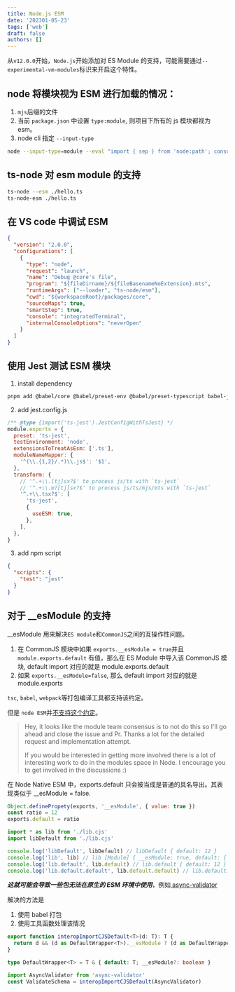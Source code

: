 ```yaml
---
title: Node.js ESM
date: '202301-05-23'
tags: ['web']
draft: false
authors: []
---
```


从`v12.0.0`开始，`Node.js`开始添加对 ES Module 的支持，可能需要通过`--experimental-vm-modules`标识来开启这个特性。

## node 将模块视为 ESM 进行加载的情况：

1. `mjs`后缀的文件
2. 当前 `package.json` 中设置 `type:module`, 则项目下所有的 js 模块都视为 esm。
3. node cli 指定 `--input-type`

```bash
node --input-type=module --eval "import { sep } from 'node:path'; console.log(sep);"
```

## ts-node 对 esm module 的支持

```bash
ts-node --esm ./hello.ts
ts-node-esm ./hello.ts
```

## 在 VS code 中调试 ESM

```json
{
  "version": "2.0.0",
  "configurations": [
    {
      "type": "node",
      "request": "launch",
      "name": "Debug @core's file",
      "program": "${fileDirname}/${fileBasenameNoExtension}.mts",
      "runtimeArgs": ["--loader", "ts-node/esm"],
      "cwd": "${workspaceRoot}/packages/core",
      "sourceMaps": true,
      "smartStep": true,
      "console": "integratedTerminal",
      "internalConsoleOptions": "neverOpen"
    }
  ]
}
```

## 使用 Jest 测试 ESM 模块

1. install dependency

```bash
pnpm add @babel/core @babel/preset-env @babel/preset-typescript babel-jest ts-jest jest --save-dev
```

2. add jest.config.js

```javascript
/** @type {import('ts-jest').JestConfigWithTsJest} */
module.exports = {
  preset: 'ts-jest',
  testEnvironment: 'node',
  extensionsToTreatAsEsm: ['.ts'],
  moduleNameMapper: {
    '^(\\.{1,2}/.*)\\.js$': '$1',
  },
  transform: {
    // '^.+\\.[tj]sx?$' to process js/ts with `ts-jest`
    // '^.+\\.m?[tj]sx?$' to process js/ts/mjs/mts with `ts-jest`
    '^.+\\.tsx?$': [
      'ts-jest',
      {
        useESM: true,
      },
    ],
  },
}
```

3. add npm script

```json
{
  "scripts": {
    "test": "jest"
  }
}
```

## 对于 \_\_esModule 的支持

\_\_esModule 用来解决`ES module`和`CommonJS`之间的互操作性问题。

1. 在 CommonJS 模块中如果 `exports.__esModule = true`并且 `module.exports.default` 有值，那么在 ES Module 中导入该 CommonJS 模块, default import 对应的就是 module.exports.default
2. 如果 `exports.__esModule=false`, 那么 default import 对应的就是 module.exports

`tsc`, `babel`, `webpack`等打包编译工具都支持该约定。

但是 `node ESM`并[不支持这个约定](https://github.com/nodejs/node/issues/40891)。

> Hey, it looks like the module team consensus is to not do this so I'll go ahead and close the
> issue and Pr. Thanks a lot for the detailed request and implementation attempt.
>
> If you would be interested in getting more involved there is a lot of interesting work to do in
> the modules space in Node. I encourage you to get involved in the discussions :)

在 Node Native ESM 中，exports.default 只会被当成是普通的具名导出。其表现类似于 \_\_esModule = false.

```javascript
Object.definePropety(exports, '__esModule', { value: true })
const ratio = 12
exports.default = ratio
```

```javascript
import * as lib from './lib.cjs'
import libDefault from './lib.cjs'

console.log('libDefault', libDefault) // libDefault { default: 12 }
console.log('lib', lib) // lib [Module] { __esModule: true, default: { default: 12 } }
console.log('lib.default', lib.default) // lib.default { default: 12 }
console.log('lib.default.default', lib.default.default) // lib.default.default 12
```

_**这就可能会导致一些包无法在原生的 ESM 环境中使用**_，例如[ async-validator](https://github.com/yiminghe/async-validator/issues/312)

解决的方法是

1. 使用 babel 打包
2. 使用工具函数处理该情况

```typescript
export function interopImportCJSDefault<T>(d: T): T {
  return d && (d as DefaultWrapper<T>).__esModule ? (d as DefaultWrapper<T>).default : d
}

type DefaultWrapper<T> = T & { default: T; __esModule?: boolean }

import AsyncValidator from 'async-validator'
const ValidateSchema = interopImportCJSDefault(AsyncValidator)
```
